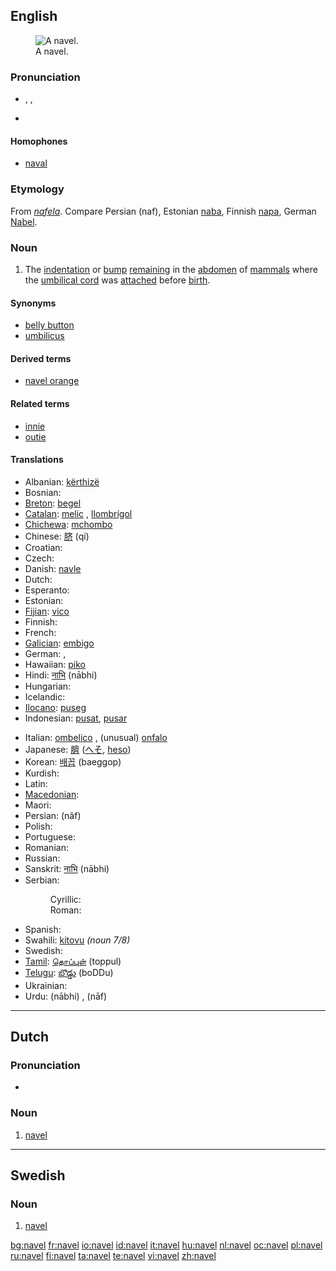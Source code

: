 ==English==
{{wikipedia}}
[[Image:Ombelico Femminile.jpg|thumb|A navel.]]

===Pronunciation===
* {{enPR|nā'vəl}}, {{IPA|/ˈneɪvəl/}}, {{SAMPA|/"neIv@l/}}
* {{rhymes|eɪvəl}}

====Homophones====
* [[naval]]

===Etymology===
From {{etyl|ang}} ''[[nafela]]''. Compare Persian {{fa-Arab|[[ناف]]}} (naf), Estonian [[naba]], Finnish [[napa]], German [[Nabel]].

===Noun===
{{en-noun}}

# {{anatomy}} The [[indentation]] or [[bump]] [[remain]]ing in the [[abdomen]] of [[mammal]]s where the [[umbilical cord]] was [[attach]]ed before [[birth]].

====Synonyms====
* [[belly button]] {{italbrac|colloquial}}
* [[umbilicus]]

====Derived terms====
* [[navel orange]]

====Related terms====
* [[innie]]
* [[outie]]

====Translations====
{{trans-top|remnant of umbilical cord}}
* Albanian: [[kërthizë]] {{f}}
* Bosnian: {{t-|bs|pupak|m}}
* [[Breton]]: [[begel]]
* [[Catalan]]: [[melic]] {{m}}, [[llombrígol]] {{m}}
* [[Chichewa]]: [[mchombo]]
* Chinese: [[脐]] (qí)
* Croatian: {{t-|hr|pupak|m}}
* Czech: {{t+|cs|pupek|m}}
* Danish: [[navle]] {{c}}
* Dutch: {{t+|nl|navel|m}}
* Esperanto: {{t-|eo|umbiliko|xs=Esperanto}}
* Estonian: {{t-|et|naba}}
* [[Fijian]]: [[vico]]
* Finnish: {{t+|fi|napa}}
* French: {{t+|fr|ombilic|m}}
* [[Galician]]: [[embigo]] {{m}}
* German: {{t+|de|Bauchnabel|m}}, {{t+|de|Nabel|m}}
* Hawaiian: [[piko]]
* Hindi: [[नाभि]] (nābhi) {{f}}
* Hungarian: {{t+|hu|köldök}}
* Icelandic: {{t+|is|nafli|m}}
* [[Ilocano]]: [[puseg]]
* Indonesian: [[pusat]], [[pusar]]
{{trans-mid}}
* Italian: [[ombelico]] {{m}}, (unusual) [[onfalo]] {{m}}
* Japanese: [[臍]] ([[へそ]], [[heso]])
* Korean: [[배꼽]] (baeggop)
* Kurdish: {{t+|ku|navik|f}}
* Latin: {{t-|la|umbilicus|m}}
* [[Macedonian]]: {{t|mk|папук|m|sc=Cyrl|xs=Macedonian}}
* Maori: {{t-|mi|pito|xs=Maori}}
* Persian: {{fa-Arab|[[ناف]]}} (nâf)
* Polish: {{t+|pl|pępek|m}}
* Portuguese: {{t+|pt|umbigo|m}}
* Romanian: {{t-|ro|buric|n}}
* Russian: {{t+|ru|пупок|m|tr=pupók|sc=Cyrl}}
* Sanskrit: [[नाभि]] (nābhi) {{f}}
* Serbian:
*: Cyrillic: {{t-|sr|пупак|m|sc=Cyrl}}
*: Roman: {{t-|sr|pupak|m}}
* Spanish: {{t+|es|ombligo|m}}
* Swahili: [[kitovu]] ''(noun 7/8)''
* Swedish: {{t-|sv|navel|c}}
* [[Tamil]]: [[தொப்புள்]] (toppul)
* [[Telugu]]: [[బొడ్డు]] (boDDu)
* Ukrainian: {{t-|uk|пупок|m|tr=pupók|sc=Cyrl|xs=Ukrainian}}
* Urdu: {{ur-Arab|[[نابھ]]}} (nābhi) {{f}}, {{ur-Arab|[[ناف]]}} (nāf) {{f}}
{{trans-bottom}}

----

==Dutch==

===Pronunciation===
* {{audio|Nl-navel.ogg|audio}}

===Noun===
{{nl-noun2|m|s|tje}}

# [[#English|navel]]

----

==Swedish==

===Noun===
{{sv-noun-irreg-c|navel|naveln|navlar|navlarna}}

# [[#English|navel]]

[[bg:navel]]
[[fr:navel]]
[[io:navel]]
[[id:navel]]
[[it:navel]]
[[hu:navel]]
[[nl:navel]]
[[oc:navel]]
[[pl:navel]]
[[ru:navel]]
[[fi:navel]]
[[ta:navel]]
[[te:navel]]
[[vi:navel]]
[[zh:navel]]